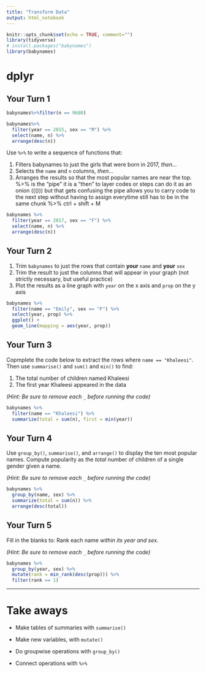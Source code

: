 ```yaml
---
title: "Transform Data"
output: html_notebook
---
```



```r
knitr::opts_chunk$set(echo = TRUE, comment="")
library(tidyverse)
# install.packages("babynames")
library(babynames)
```


# dplyr

## Your Turn 1

```r
babynames%>%filter(n == 9680)
```

```r
babynames%>%
  filter(year == 2015, sex == "M") %>%
  select(name, n) %>%
  arrange(desc(n))
```

Use `%>%` to write a sequence of functions that: 

1. Filters babynames to just the girls that were born in 2017, *then...*  
2. Selects the `name` and `n` columns, *then...*  
3. Arranges the results so that the most popular names are near the top.
%>% is the "pipe" it is a "then" to layer codes or steps
can do it as an onion ((())) but that gets confusing
the pipe allows you to carry code to the next step without having to assign everytime
still has to be in the same chunk
%>% ctrl + shift + M

```r
babynames %>% 
  filter(year == 2017, sex == "F") %>% 
  select(name, n) %>% 
  arrange(desc(n))
```

## Your Turn 2

1. Trim `babynames` to just the rows that contain **your** `name` and **your** `sex`  
2. Trim the result to just the columns that will appear in your graph (not strictly necessary, but useful practice)  
3. Plot the results as a line graph with `year` on the x axis and `prop` on the y axis

```r
babynames %>% 
  filter(name == "Emily", sex == "F") %>% 
  select(year, prop) %>% 
  ggplot() +
  geom_line(mapping = aes(year, prop))
```

## Your Turn 3

Copmplete the code below to extract the rows where `name == "Khaleesi"`. Then use `summarise()` and `sum()` and `min()` to find:

1. The total number of children named Khaleesi
2. The first year Khaleesi appeared in the data

*(Hint: Be sure to remove each `_` before running the code)*

```r
babynames %>%  
  filter(name == "Khaleesi") %>% 
  summarize(total = sum(n), first = min(year))
```

## Your Turn 4

Use `group_by()`, `summarise()`, and `arrange()` to display the ten most popular names. Compute popularity as the *total* number of children of a single gender given a name.

*(Hint: Be sure to remove each `_` before running the code)*

```r
babynames %>%
  group_by(name, sex) %>% 
  summarize(total = sum(n)) %>% 
  arrange(desc(total))
```


## Your Turn 5

Fill in the blanks to: 
Rank each name _within its year and sex_. 

*(Hint: Be sure to remove each `_` before running the code)*

```r
babynames %>% 
  group_by(year, sex) %>% 
  mutate(rank = min_rank(desc(prop))) %>% 
  filter(rank == 1)
```


***

# Take aways

* Make tables of summaries with `summarise()`  
* Make new variables, with `mutate()`  
* Do groupwise operations with `group_by()`

* Connect operations with `%>%`  


